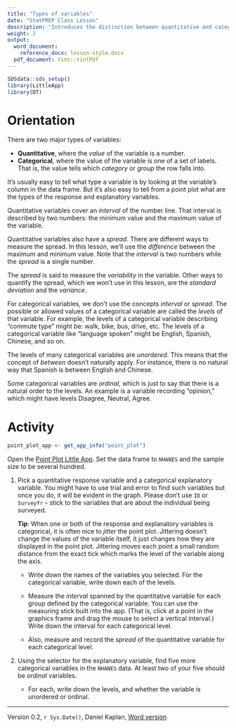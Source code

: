 ```yaml
---
title: "Types of variables"
date: "StatPREP Class Lesson"
description: "Introduces the distinction between quantitative and categorical variables, the *range* of a quantitative variable and the *levels* of a categorical variable."
weight: 2
output:
  word_document:
    reference_docx: lesson-style.docx
  pdf_document: tint::tintPdf
---
```



```r
SDSdata::sds_setup()
library(LittleApp)
library(DT)
```

# Orientation

There are two major types of variables:

* **Quantitative**, where the *value* of the variable is a number.
* **Categorical**,  where the value of the variable is one of a set of labels. That is, the value tells which *category* or *group* the row falls into.

It's usually easy to tell what type a variable is by looking at the variable's column in the data frame. But it's also easy to tell from a point plot what are the types of the response and explanatory variables.

Quantitative variables cover an *interval* of the number line. That interval is described by two numbers: the minimum value and the maximum value of the variable.

Quantitative variables also have a *spread*. There are different ways to measure the spread. In this lesson, we'll use the *difference*  between the maximum and minimum value. Note that the *interval* is two numbers while the *spread* is a single number.

The *spread* is said to measure the *variability* in the variable. Other ways to quantify the spread, which we won't use in this lesson, are the *standard deviation* and the *variance*. 

For categorical variables, we don't use the concepts *interval* or *spread*. The possible or allowed values of a categorical variable are called the *levels* of that variable. For example, the levels of a categorical variable describing "commute type" might be: walk, bike, bus, drive, etc. The levels of a categorical variable like "language spoken" might be English, Spanish, Chinese, and so on.

The levels of many categorical variables are *unordered*. This means that the concept of *between* doesn't naturally apply. For instance, there is no  natural way that Spanish is between English and Chinese.

Some categorical variables are *ordinal*, which  is just to say that there is a natural order  to  the levels. An example is a variable recording "opinion," which might have levels Disagree, Neutral, Agree.

# Activity

```r
point_plot_app <- get_app_info("point_plot")
```


Open the [Point Plot Little App](`r point_plot_app$url`). Set the data frame to `NHANES` and the sample size to be several hundred.

1. Pick a quantitative response variable and a categorical explanatory  variable. You might have to use trial and error to find such variables but once you do, it will be evident in the graph. Please don't use `ID` or `SurveyYr` -- stick to the variables that are about the individual being surveyed.

    **Tip**: When one or both of the response and explanatory variables is  categorical, it is often nice to *jitter* the point plot. Jittering doesn't change the values of the variable itself, it just changes how they are displayed in the point plot. Jittering moves each point a small random distance from the exact tick which marks the level of the variable along the axis.

    * Write down the names of the variables you selected. For the categorical variable, write down each of the levels.

    * Measure the *interval* spanned by the quantitative variable for each group defined by  the categorical variable. You can use the measuring stick built into the app. (That is,  click at a point in the graphics frame and drag the mouse to select a vertical interval.) Write down the interval for each categorical level.

    * Also, measure and record the *spread* of the quantitative variable for each categorical level. 

2. Using the selector for the explanatory variable, find five more categorical variables in the `NHANES` data. At least two of your five should be *ordinal* variables.

    * For each, write down the levels,  and whether the variable is unordered or ordinal.
    

----------------------

Version 0.2, `r Sys.Date()`, Daniel Kaplan, [Word version](`r paste0("/word-versions/",tools::file_path_sans_ext(knitr::current_input()), ".docx")`) 